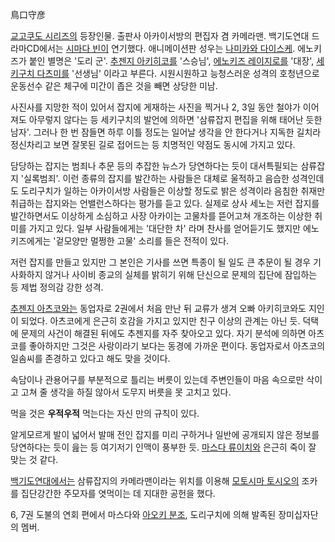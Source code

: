 鳥口守彦 

[[교고쿠도 시리즈]]의 등장인물. 출판사 아카이서방의 편집자 겸 카메라맨. 백기도연대 드라마CD에서는 [[시마다 빈]]이 연기했다. 애니메이션판 성우는 [[나미카와 다이스케]]. 에노키즈가 붙인 별명은 '도리 군'. [[추젠지 아키히코]]를 '스승님', [[에노키즈 레이지로]]를 '대장', [[세키구치 다츠미]]를 '선생님' 이라고 부른다. 시원시원하고 능청스러운 성격의 호청년으로 운동선수 같은 체구에 미간이 좁은 것을 빼면 상당한 미남. 

사진사를 지망한 적이 있어서 잡지에 게재하는 사진을 찍거나 2, 3일 동안 철야가 이어져도 아무렇지 않다는 등 세키구치의 발언에 의하면 '삼류잡지 편집을 위해 태어난 듯한 남자'. 그러나 한 번 잠들면 하루 이틀 정도는 일어날 생각을 안 한다거나 지독한 길치라 정신차리고 보면 잘못된 길로 접어드는 등 치명적인 약점도 동시에 가지고 있다.

담당하는 잡지는 범죄나 추문 등의 추잡한 뉴스가 당연하다는 듯이 대서특필되는 삼류잡지 '실록범죄'. 이런 종류의 잡지를 발간하는 사람들은 대체로 울적하고 음습한 성격인데도 도리구치가 일하는 아카이서방 사람들은 이상할 정도로 밝은 성격이라 음침한 취재만 취급하는 잡지와는 언밸런스하다는 평가를 듣고 있다. 실제로 상사 세노는 저런 잡지를 발간하면서도 이상하게 소심하고 사장 아카이는 고물차를 뜯어고쳐 개조하는 이상한 취미를 가지고 있다. 일부 사람들에게는 '대단한 차' 라며 찬사를 얻어듣기도 했지만 에노키즈에게는 '겉모양만 멀쩡한 고물' 소리를 들은 전적이 있다.

저런 잡지를 만들고 있지만 그 본인은 기사를 쓰면 특종이 될 일도 큰 추문이 될 경우 기사화하지 않거나 사이비 종교의 실체를 밝히기 위해 단신으로 문제의 집단에 잠입하는 등 제법 정의감 강한 성격.

[[추젠지 아츠코]]와는 동업자로 2권에서 처음 만난 뒤 교류가 생겨 오빠 아키히코와도 지인이 되었다. 아츠코에게 은근히 호감을 가지고 있지만 친구 이상의 관계는 아닌 듯. 덕택에 문제의 사건이 해결된 뒤에도 추젠지를 자주 찾아오고 있다. 자기 분석에 의하면 아츠코를 좋아하지만 그것은 사랑이라기 보다는 동경에 가까운 편이다. 동업자로서 아츠코의 일솜씨를 존경하고 있다고 해도 맞을 것이다.

속담이나 관용어구를 부분적으로 틀리는 버릇이 있는데 주변인들이 마음 속으로만 삭이고 고쳐 줄 생각을 하질 않아서 도무지 버릇을 못 고치고 있다.

먹을 것은 '''우적우적''' 먹는다는 자신 만의 규칙이 있다. 

알게모르게 발이 넓어서 발매 전인 잡지를 미리 구하거나 일반에 공개되지 않은 정보를 당연하다는 듯이 읊는 등 여기저기 인맥이 풍부한 듯. [[마스다 류이치]]와 은근히 죽이 잘 맞는 것 같다.

[[백기도연대]]에서는 삼류잡지의 카메라맨이라는 위치를 이용해 [[모토시마 토시오]]의 조카를 집단강간한 주모자를 엿먹이는 데 지대한 공헌을 했다.

6, 7권 도불의 연회 편에서 마스다와 [[아오키 분조]], 도리구치에 의해 발족된 장미십자단의 멤버.

